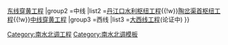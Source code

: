 {{Navbox
|name =南水北调工程组成
|title = [[南水北调]]
|titlestyle =
|image =
|style = text-align:left;
|groupstyle = text-align:center;
|state = {{{state<includeonly>|collapsed</includeonly>}}}
|above =
|group1 =东线
|list1 = [[东线水位抬高工程]]{{!w}}[[南水北调东线穿黄工程|东线穿黄工程]]
|group2 =中线
|list2 =[[丹江口水利枢纽工程]]{{!w}}[[陶岔渠|陶岔渠首枢纽工程]]{{!w}}[[南水北调中线穿黄工程|中线穿黄工程]]
|group3 =西线
|list3 =[[大西线工程]](论证中)
}}<noinclude>
[[Category:南水北调工程]]
[[Category:南水北调模板]]
</noinclude>